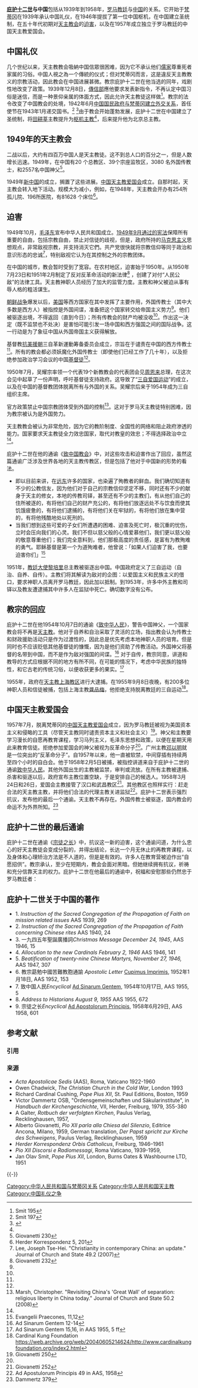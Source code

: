 {{Link style|time=2015-12-11T10:46:29+00:00}}
{{POV|time=2014-09-21|迫害及以后段落}}

'''[[庇护十二世|庇护十二世]]与中国'''包括从1939年到1958年，[[罗马教廷|罗马教廷]]与[[中国|中国]]的关系。它开始于[[罗马教廷|梵蒂冈]]在1939年承认中国礼仪，在1946年提拔了第一位中国枢机，在中国建立圣统制，在五十年代初期对[[天主教会|天主教会]]的[[迫害|迫害]]，以及在1957年成立独立于罗马教廷的中国天主教爱国会。

==中国礼仪==
几个世纪以来，天主教教会吸納中国信眾很困难，因为它不承认他们[[儒家|儒家]]尊重死者家属的习俗。中国人視之為一个傳統的仪式；但对梵蒂冈而言，这是違反天主教教义的宗教活动，因此教会在中国进展甚微。教宗庇护十二世在他当选的同年，戏剧性地改变了政策。1939年12月8日，[[傳信部|傳信部]]應他要求发表新指令，不再认定中国习俗是迷信，而是一种景仰亲属的体面方式，因此允许天主教徒这样做<ref>Smit 195</ref>。教宗的法令改变了中国教会的处境，1942年6月[[中華民國－聖座關係|中国国民政府与梵蒂冈建立外交关系]]，首任使节在1943年1月递交国书。<ref name="Smit 197">Smit 197</ref> <ref>{{Cite web |url=http://www.hsstudyc.org.hk/en/tripod_en/en_tripod_153_06.html |title=Chen Fang-Chung, ''Lou Tseng-Tsiang: A Lover of His Church and of His Country'' |accessdate=2011-05-24 |archive-date=2012-03-23 |archive-url=https://web.archive.org/web/20120323144055/http://www.hsstudyc.org.hk/en/tripod_en/en_tripod_153_06.html |dead-url=no }}</ref>由于教会开始蓬勃发展，庇护十二世在中国建立了圣统制，将[[田耕莘|田耕莘]]主教提升为[[枢机主教|枢机主教]]<ref name="Smit 197"/>，后来提升他为北京总主教。

==1949年的天主教会==
二战以后，大约有四百万中国人是天主教徒。这不到总人口的百分之一，但是人数增长迅速。1949年，在中国有20 个总教区、39个宗座监牧区，3080 名外国传教士，和2557名中国神父<ref>Giovanetti 230</ref>。

1949年[[中華人民共和國|新中国]]的成立，搁置了这些进展。[[中国天主教爱国会|中国天主教爱国会]]成立。自那时起，天主教会转入地下活动。规模大为减小，例如，在1948年，天主教会开办有254所孤儿院、196所医院，有81628 个床位<ref>Herder Korrespondenz 5,  201</ref>。

==迫害==
1949年10月，[[毛泽东|毛泽东]]宣布中华人民共和国成立。[[中国人民政治协商会议共同纲领|1949年9月通过的宪法]]保障所有重要的自由，包括宗教自由，禁止对信徒的歧视，但是，政府所持的[[马克思主义|马克思主义]]思想观点，非常敌视宗教，并支持消灭它們。共产党很快就将宗教信仰等同于政治和意识形态的忠诚<ref name="contemporary_update"> Lee, Joseph Tse-Hei. "Christianity in contemporary China: an update." Journal of Church and State 49.2 (2007)</ref>，特别敌视它认为在其控制之外的宗教团体。

在中国的城市，教会暂时受到了宽容。在农村地区，迫害始于1950年。从1950年7月23日和1951年2月制定了反对反革命活动的新法律<ref name="Giovanetti 232">Giovanetti 232</ref> ，创建了对付“人民公敌”的法律工具。天主教神职人员经历了加大的监管力度。主教和神父被迫从事有辱人格的粗活谋生。

[[朝鲜战争|朝鲜战争]]爆发以后，[[美国|美国]]等西方国家在其中发挥了主要作用，外国传教士（其中大多数是西方人）被指控是外国间谍，准备把这个国家转交给帝国主义势力<ref name="Giovanetti 232"/>。他们被驱逐出境，不得返回（直到今日）；所有传教会的财产均被没收<ref name="contemporary_update"/>。作出这一决定（既不监禁也不处决）是害怕可能引发一场中国和西方强国之间的国际战争。这一行动是为了象征中国从外国帝国主义获得解放。

基督教[[抗美援朝|抗美援朝]]三自革新運動筹备委员会成立，宗旨在于谴责在中国的西方传教士<ref name="contemporary_update"/>。所有的教会都必须妖魔化外国传教士（即使他们已经工作了几十年），以及拒绝参加政治学习会议的中国[[基督徒|基督徒]]<ref name="contemporary_update"/>。 

1950年7月，吴耀宗率领一个代表19个新教教会的代表团会见[[周恩来|周恩来]]总理，在这次会见中起草了一份声明，呼吁基督徒支持政府。这导致了“[[三自宣言|三自爱国运动]]”的成立，以及在中国的基督教团体脱离所有与外国的关系。吴耀宗后来于1954年成为三自组织主席。

官方政策禁止中国宗教团体受到外国的控制<ref> Marsh, Christopher. "Revisiting China's 'Great Wall' of separation: religious liberty in China today." Journal of Church and State 50.2 (2008)</ref>。这对于罗马天主教徒特别困难，因为教宗被认为是外国势力。

天主教教会被认为非常危险，因为它的教阶制度、全国性的网络和阻止政府渗透的能力。国家要求天主教徒全力效忠国家，取代对教皇的效忠；不得选择政治中立<ref name="contemporary_update"/>。

庇护十二世在他的通谕《[[:en:Evangelii_Praecones|致中国教会]]》中，对这些攻击和迫害作出了回应，虽然这篇通谕广泛涉及世界各地的天主教传教区，但是包括了他对于中国新的形势的看法。

*即以目前来讲，在[[远东|远东]]许多的国家，也染遍了殉教者的鲜血。我们确切知道有不少的公教信友，因为他们对于自己的宗教信仰坚定不移，同时还有不少的献身于天主的修女，本地的传教司铎，甚至还有不少的主教们，有从他们自己的住所被逐的，有将他们自己的财产充公的，有将他们放逐远处不与饮食而使其饥饿疲惫的，有将他们逮捕的，有将他们关在牢狱的，有将他们放在集中营的，有将他残酷地处以死刑的。
*当我们想到这些可爱的子女们所遭遇的困难、迫害及死亡时，极沉重的忧伤，立时会压向我们的心灵。我们不但以慈父般的心情爱慕他们，我们更以慈父般的敬意尊重他们；我们完全意料到，他们那极高度的责任感，是富有为教殉难的勇气。耶稣基督是第一个为道殉难者，他曾说：「如果人们迫害了我，也要迫害你们」<ref>Evangelii Praecones, 11,12</ref>

1951年，[[教廷駐華大使|教廷大使]][[黎培里|黎培里]]总主教被驱逐出中国。中国政府定义了三自运动（自治、自养、自传）。主教们将其解读为敌对的企图：以爱国主义和民族主义的借口，要求神职人员离开罗马教廷，因此加以抵制。到1953年，许多中外主教和司铎以及教友遭逮捕其中许多人在监狱中死亡。确切数字没有公布。

==教宗的回应==
庇护十二世在他1954年10月7日的通谕《[[:en:Ad_Sinarum_Gentem|致中华人民]]》，警告中国神父，一个国家教会将不再是[[天主教|天主教]]。他对于自养和自治采取了灵活的立场，指出教会认为传教士和财政援助活动只是作为过渡性的，因此总是优先考虑本地神职人员的培育。但是同时也不应该贬低其他基督徒的慷慨，因为是他们资助了传教活动。外国神父将基督的名带到中国，而不是作为敌对强国的间谍。<ref>Ad Sinarum Gentem 12-14</ref> 对于自传，教宗同意，讲道和教导的方式应根据不同的地方有所不同，在可能的情况下，考虑中华民族的独特性，和它古老的传统习俗，以便收获更多的果实。<ref>Ad Sinarum Gentem 15,16,  in AAS 1955, 5 ff</ref>

1955年，政府在[[天主教上海教区|天主教上海教区]]进行大逮捕。在1955年9月8日夜晚，有200多位神职人员和信徒被捕，包括上海主教[[龚品梅|龚品梅]]，他拒绝支持脱离教廷的三自运动<ref>Cardinal Kung Foundation https://web.archive.org/web/20040605214624/http://www.cardinalkungfoundation.org/index2.html</ref>。

==中国天主教爱国会==
1957年7月，脱离梵蒂冈的[[中国天主教爱国会|中国天主教爱国会]]成立，因为罗马教廷被视为美国资本主义和侵略的工具（尽管天主教同时谴责资本主义和社会主义）<ref name="Giovanetti 250">Giovanetti 250</ref>。神父和主教要学习漫长的自愿再教育课程，学习马列主义，毛泽东思想和政策，以便在星期天用此来教育信徒。拒绝参加爱国会的神父被视为反革命分子<ref name="Giovanetti 250"/>。广州主教[[邓以明|邓以明]]就是一位突出的“反革命分子”。自1957年以来，他一直被软禁，中间穿插有持续两至四个小时的自白会。他于1958年2月5日被捕，被指控讲道来自于庇护十二世的通谕[[:en:Ad_Sinarum_Gentem|致中华人民]]。其他外国出生的主教被监禁，审判或流放。在所有主教被逮捕、杀害和驱逐以后，政府宣布主教位置空缺，于是安排自己的候选人。1958年3月24日和26日，爱国会主教接管了汉口和武昌教区<ref>Giovanetti 252</ref>。其他教区也照样实行：赶走合法的天主教主教，并将他们合法的代理主教关进监狱<ref>Ad Apostulorum Principis 49 in AAS, 1958</ref>。庇护十二世表示强烈抗议，发布他的最后一个通谕。天主教不再存在。外国传教士被驱逐，国内教会的命运不为外界所知。<ref>Dammertz 379</ref>

== 庇护十二世的最后通谕==
庇护十二世在通谕《[[:en:Ad_Apostolorum_Principis|宗徒之长]]》中，抗议这一新的迫害，这个通谕问道，为什么忠心的好天主教徒会变成分裂的，并得出结论，长达一个月无休止的再教育课程，以及身体和心理矫治方法是不人道的，但是是有效的。许多人在教育营被迫作出“自愿招供”。教宗承认，至少在短期内，教会会面对黑暗。但她继续拥有抗议，祈祷和充分信靠天主的权力。庇护十二世在他最后的通谕中，祝福和安慰那些仍然忠于罗马教廷者：

== 庇护十二世关于中国的著作 ==
* 1.	''Instruction of the Sacred Congregation of the Propagation of Faith  on mission related issues'' AAS 1939, 269
* 2.	''Instruction of the Sacred Congregation of the Propagation of Faith concerning Chinese rites'' AAS 1940, 24
* 3.	一九四五年聖誕廣播詞''Christmas Message December 24, 1945'', AAS 1946, 15
* 4.	''Allocution to the new  Cardinals February 2, 1946'' AAS 1946, 141
* 5.	''Beatification of twenty-nine Chinese Martyrs,  November 27, 1946,''  AAS 1947, 307
* 6.	教宗勗勉中國苦難教胞通諭 ''Apostolic Letter'' [[Cupimus_Imprimis|Cupimus Imprimis]], 1952年1月18日, AAS 1952, 153
* 7.	致中国人民''Encyclical'' [[Ad_Sinarum_Gentem|Ad Sinarum Gentem]], 1954年10月17日,  AAS 1955, 5
* 8.	''Address to Historians August 9, 1955''  AAS 1955, 672
* 9.	宗徒之长''Encyclical'' [[Ad_Apostolorum_Principis|Ad Apostolorum Principis]],  1958年6月29日,  AAS 1958, 601

== 参考文献 ==
=== 引用 ===
{{Reflist|30em}}

=== 来源 ===
{{refbegin}}
* ''Acta Apostolicae Sedis'' (AAS), Roma, Vaticano 1922-1960
* Owen Chadwick, ''The Christian Church in the Cold War'', London 1993
* Richard Cardinal Cushing, ''Pope Pius XII'',  St. Paul Editions, Boston,  1959
* Victor Dammertz OSB, "Ordensgemeinschaften und Säkularinstitute", in ''Handbuch der Kirchengeschichte'', VII, Herder, Freiburg, 1979, 355-380
* A Galter, ''Rotbuch der verfolgten Kirchen'',  Paulus Verlag, Recklinghausen, 1957,
* Alberto Giovanetti, ''Pio XII parla alla Chiesa del Silenzio'', Editrice Ancona, Milano, 1959, German translation, ''Der Papst spricht zur Kirche des Schweigens'', Paulus Verlag, Recklinghausen, 1959
* ''Herder Korrespondenz Orbis Catholicus'', Freiburg,  1946–1961
* ''Pio XII Discorsi e Radiomessagi'', Roma Vaticano, 1939-1959,
* Jan Olav Smit, ''Pope Pius XII'', London, Burns Oates & Washbourne LTD, 1951
{{refend}}

{{-}}
{{中国基督教史|ROC}}

[[Category:中华人民共和国与梵蒂冈关系|Category:中华人民共和国与梵蒂冈关系]]
[[Category:中华人民共和国天主教|Category:中华人民共和国天主教]]
[[Category:中国礼仪之争|Category:中国礼仪之争]]